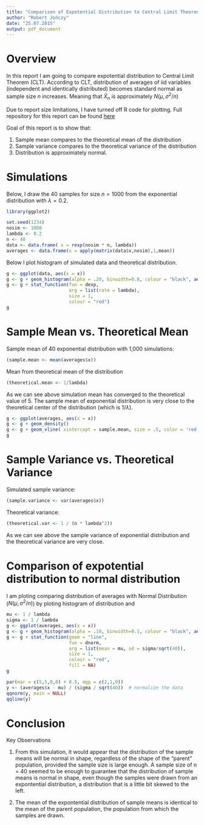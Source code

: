 ```yaml
---
title: "Comparison of Expotential Distribution to Central Limit Theorem"
author: "Robert Jończy"
date: "25.07.2015"
output: pdf_document
---
```


# Overview

In this report I am going to compare expotential distribution to Central Limit Theorem (CLT). According to CLT, distribution of averages of iid variables (independent and identically distributed) becomes standard normal as sample size $n$ increases. Meaning that $\bar X_n$ is approximately $N(\mu, \sigma^2 / n)$

Due to report size limitations, I have turned off R code for plotting. Full repository for this report can be found [here](https://github.com/rjonczy/StatisticalInference-project)


Goal of this report is to show that:

1. Sample mean compares to the theoretical mean of the distribution
2. Sample variance compares to the theoretical variance of the distribution
3. Distribution is approximately normal.

# Simulations

Below, I draw the 40 samples for size $n = 1000$ from the exponential distribution with $\lambda = 0.2$.
```r
library(ggplot2)
```
```r
set.seed(1234)
nosim <- 1000
lambda <- 0.2
n <- 40
data <- data.frame( x = rexp(nosim * n, lambda))
averages <- data.frame(x = apply(matrix(data$x,nosim),1,mean))
```

Below I plot histogram of simulated data and theoretical distribution.

```r

g <- ggplot(data, aes(x = x))
g <- g + geom_histogram(alpha = .20, binwidth=0.8, colour = "black", aes(y = ..density..))
g <- g + stat_function(fun = dexp, 
                       arg = list(rate = lambda), 
                       size = 1, 
                       colour = "red")
g
```


# Sample Mean vs. Theoretical Mean

Sample mean of 40 exponential distribution with 1,000 simulations:
```r
(sample.mean <- mean(averages$x))
```

Mean from theoretical mean of the distribution
```r
(theoretical.mean <- 1/lambda)
```

As we can see above simulation mean has converged to the theoretical value of 5. The sample mean of exponential distribution is very close to the theoretical center of the distribution (which is $1/\lambda$).

```r
g <- ggplot(averages, aes(x = x))
g <- g + geom_density()
g <- g + geom_vline( xintercept = sample.mean, size = .5, color = 'red') 
g
```



# Sample Variance vs. Theoretical Variance

Simulated sample variance:
```r
(sample.variance <- var(averages$x))
```

Theoretical variance:
```r
(theoretical.var <- 1 / (n * lambda^2))
```

As we can see above the sample variance of exponential distribution and the theoretical variance are very close.

# Comparison of expotential distribution to normal distribution

I am ploting comparing distribution of averages with Normal Distribution ($N(\mu, \sigma^2 / n)$) by ploting histogram of distribution and 


```r
mu <- 1 / lambda
sigma <- 1 / lambda
g <- ggplot(averages, aes(x = x))
g <- g + geom_histogram(alpha = .10, binwidth=0.1, colour = "black", aes(y = ..density..))
g <- g + stat_function(geom = "line", 
                       fun = dnorm, 
                       arg = list(mean = mu, sd = sigma/sqrt(40)),
                       size = 1, 
                       colour = "red", 
                       fill = NA)
g
```

```r
par(mar = c(5,5,0,0) + 0.5, mgp = c(2,1,0))
y <- (averages$x - mu) / (sigma / sqrt(40))  # normalize the data
qqnorm(y, main = NULL)
qqline(y)
```

# Conclusion


Key Observations

1. From this simulation, it would appear that the distribution of the sample means will be normal in shape, regardless of the shape of the “parent” population, provided the sample size is large enough. A sample size of n = 40 seemed to be enough to guarantee that the distribution of sample means is normal in shape, even though the samples were drawn from an expontential distribution, a distribution that is a little bit skewed to the left.

2. The mean of the expontential distribution of sample means is identical to the mean of the parent population, the population from which the samples are drawn.
